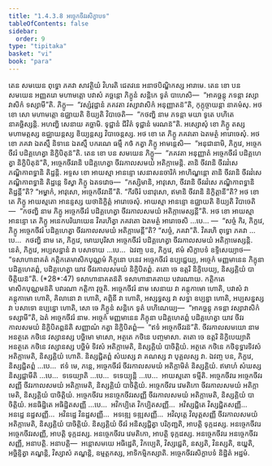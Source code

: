 ```yaml
---
title: "1.4.3.8 អច្ចេកចីវរសិក្ខាបទ"
tableOfContents: false
sidebar:
  order: 9
type: "tipitaka"
basket: "vi"
book: "para"
---
```



<DynamicBreadcrumb />

<Division number="646" book="para">

<Paragraph number="2385" book="para">
តេន សមយេន ពុទ្ធោ ភគវា សាវត្ថិយំ វិហរតិ ជេតវនេ អនាថបិណ្ឌិកស្ស អារាមេ. តេន ខោ បន សមយេន អញ្ញតរោ មហាមត្តោ បវាសំ គច្ឆន្តោ ភិក្ខូនំ សន្តិកេ ទូតំ បាហេសិ—  “អាគច្ឆន្តុ ភទន្តា វស្សាវាសិកំ ទស្សាមី”តិ. ភិក្ខូ—  “វស្សំវុដ្ឋានំ ភគវតា វស្សាវាសិកំ អនុញ្ញាតន៑”តិ, កុក្កុច្ចាយន្តា នាគមំសុ. អថ ខោ សោ មហាមត្តោ ឧជ្ឈាយតិ ខិយ្យតិ វិបាចេតិ—  “កថញ្ហិ នាម ភទន្តា មយា ទូតេ បហិតេ នាគច្ឆិស្សន្តិ. អហញ្ហិ សេនាយ គច្ឆាមិ. ទុជ្ជានំ ជីវិតំ ទុជ្ជានំ មរណន៑”តិ.
</Paragraph>

<Paragraph number="2386" book="para">
អស្សោសុំ ខោ ភិក្ខូ តស្ស មហាមត្តស្ស ឧជ្ឈាយន្តស្ស ខិយ្យន្តស្ស វិបាចេន្តស្ស. អថ ខោ តេ ភិក្ខូ ភគវតោ ឯតមត្ថំ អារោចេសុំ. អថ ខោ ភគវា ឯតស្មឹ និទានេ ឯតស្មឹ បករណេ ធម្មឹ កថំ កត្វា ភិក្ខូ អាមន្តេសិ—  “អនុជានាមិ, ភិក្ខវេ, អច្ចេកចីវរំ បដិគ្គហេត្វា និក្ខិបិតុន៑”តិ.
</Paragraph>

</Division>
<Division number="647" book="para">

<Paragraph number="2387" book="para">
តេន ខោ បន សមយេន ភិក្ខូ—  “ភគវតា អនុញ្ញាតំ អច្ចេកចីវរំ បដិគ្គហេត្វា និក្ខិបិតុន៑”តិ, អច្ចេកចីវរានិ បដិគ្គហេត្វា ចីវរកាលសមយំ អតិក្កាមេន្តិ. តានិ ចីវរានិ ចីវរវំសេ ភណ្ឌិកាពទ្ធានិ តិដ្ឋន្តិ. អទ្ទស ខោ អាយស្មា អានន្ទោ សេនាសនចារិកំ អាហិណ្ឌន្តោ តានិ ចីវរានិ ចីវរវំសេ ភណ្ឌិកាពទ្ធានិ តិដ្ឋន្តេ ទិស្វា ភិក្ខូ ឯតទវោច—  “កស្សិមានិ, អាវុសោ, ចីវរានិ ចីវរវំសេ ភណ្ឌិកាពទ្ធានិ តិដ្ឋន្តី”តិ? “អម្ហាកំ, អាវុសោ, អច្ចេកចីវរានី”តិ. “កីវចិរំ បនាវុសោ, ឥមានិ ចីវរានិ និក្ខិត្តានី”តិ? អថ ខោ តេ ភិក្ខូ អាយស្មតោ អានន្ទស្ស យថានិក្ខិត្តំ អារោចេសុំ. អាយស្មា អានន្ទោ ឧជ្ឈាយតិ ខិយ្យតិ វិបាចេតិ—  “កថញ្ហិ នាម ភិក្ខូ អច្ចេកចីវរំ បដិគ្គហេត្វា ចីវរកាលសមយំ អតិក្កាមេស្សន្តី”តិ.
</Paragraph>

<Paragraph number="2388" book="para">
អថ ខោ អាយស្មា អានន្ទោ តេ ភិក្ខូ អនេកបរិយាយេន វិគរហិត្វា ភគវតោ ឯតមត្ថំ អារោចេសិ …បេ… —  “សច្ចំ កិរ, ភិក្ខវេ, ភិក្ខូ អច្ចេកចីវរំ បដិគ្គហេត្វា ចីវរកាលសមយំ អតិក្កាមេន្តី”តិ? “សច្ចំ, ភគវា”តិ. វិគរហិ ពុទ្ធោ ភគវា …បេ…  កថញ្ហិ នាម តេ, ភិក្ខវេ, មោឃបុរិសា អច្ចេកចីវរំ បដិគ្គហេត្វា ចីវរកាលសមយំ អតិក្កាមេស្សន្តិ. នេតំ, ភិក្ខវេ, អប្បសន្នានំ វា បសាទាយ …បេ…  ឯវញ្ច បន, ភិក្ខវេ, ឥមំ សិក្ខាបទំ ឧទ្ទិសេយ្យាថ—
</Paragraph>

</Division>
<Division number="648" book="para">

<Paragraph number="2389" book="para">
<Emphasis>“ទសាហានាគតំ កត្តិកតេមាសិកបុណ្ណមំ ភិក្ខុនោ បនេវ អច្ចេកចីវរំ ឧប្បជ្ជេយ្យ, អច្ចេកំ មញ្ញមានេន ភិក្ខុនា បដិគ្គហេតព្ពំ, បដិគ្គហេត្វា យាវ ចីវរកាលសមយំ និក្ខិបិតព្ពំ. តតោ ចេ ឧត្តរិ និក្ខិបេយ្យ, និស្សគ្គិយំ បាចិត្តិយន៑”</Emphasis>តិ. (*28*:<Emphasis>47</Emphasis>)
</Paragraph>

</Division>
<Division number="649" book="para">

<Paragraph number="2390" book="para">
<Emphasis>ទសាហានាគតន៑</Emphasis>តិ ទសាហានាគតាយ បវារណាយ.
</Paragraph>

<Paragraph number="2391" book="para">
<Emphasis>កត្តិកតេមាសិកបុណ្ណមន៑</Emphasis>តិ បវារណា កត្តិកា វុច្ចតិ.
</Paragraph>

<Paragraph number="2392" book="para">
<Emphasis>អច្ចេកចីវរំ</Emphasis> នាម សេនាយ វា គន្តុកាមោ ហោតិ, បវាសំ វា គន្តុកាមោ ហោតិ, គិលានោ វា ហោតិ, គព្ភិនី វា ហោតិ, អស្សទ្ធស្ស វា សទ្ធា ឧប្បន្នា ហោតិ, អប្បសន្នស្ស វា បសាទោ ឧប្បន្នោ ហោតិ, សោ ចេ ភិក្ខូនំ សន្តិកេ ទូតំ បហិណេយ្យ—  “អាគច្ឆន្តុ ភទន្តា វស្សាវាសិកំ ទស្សាមី”តិ, ឯតំ អច្ចេកចីវរំ នាម.
</Paragraph>

<Paragraph number="2393" book="para">
<Emphasis>អច្ចេកំ មញ្ញមានេន ភិក្ខុនា បដិគ្គហេតព្ពំ បដិគ្គហេត្វា យាវ ចីវរកាលសមយំ និក្ខិបិតព្ពន៑</Emphasis>តិ សញ្ញាណំ កត្វា និក្ខិបិតព្ពំ—  “ឥទំ អច្ចេកចីវរន៑”តិ.
</Paragraph>

<Paragraph number="2394" book="para">
<Emphasis>ចីវរកាលសមយោ</Emphasis> នាម អនត្ថតេ កថិនេ វស្សានស្ស បច្ឆិមោ មាសោ, អត្ថតេ កថិនេ បញ្ចមាសា.
</Paragraph>

<Paragraph number="2395" book="para">
<Emphasis>តតោ ចេ ឧត្តរិ និក្ខិបេយ្យា</Emphasis>តិ អនត្ថតេ កថិនេ វស្សានស្ស បច្ឆិមំ ទិវសំ អតិក្កាមេតិ, និស្សគ្គិយំ បាចិត្តិយំ. អត្ថតេ កថិនេ កថិនុទ្ធារទិវសំ អតិក្កាមេតិ, និស្សគ្គិយំ ហោតិ. និស្សជ្ជិតព្ពំ សំឃស្ស វា គណស្ស វា បុគ្គលស្ស វា. ឯវញ្ច បន, ភិក្ខវេ, និស្សជ្ជិតព្ពំ …បេ…  ឥទំ មេ, ភន្តេ, អច្ចេកចីវរំ ចីវរកាលសមយំ អតិក្កាមិតំ និស្សគ្គិយំ. ឥមាហំ សំឃស្ស និស្សជ្ជាមីតិ …បេ…  ទទេយ្យាតិ …បេ…  ទទេយ្យុន្តិ …បេ…  អាយស្មតោ ទម្មីតិ.
</Paragraph>

</Division>
<Division number="650" book="para">

<Paragraph number="2396" book="para">
អច្ចេកចីវរេ អច្ចេកចីវរសញ្ញី ចីវរកាលសមយំ អតិក្កាមេតិ, និស្សគ្គិយំ បាចិត្តិយំ. អច្ចេកចីវរេ វេមតិកោ ចីវរកាលសមយំ អតិក្កាមេតិ, និស្សគ្គិយំ បាចិត្តិយំ. អច្ចេកចីវរេ អនច្ចេកចីវរសញ្ញី ចីវរកាលសមយំ អតិក្កាមេតិ, និស្សគ្គិយំ បាចិត្តិយំ. អនធិដ្ឋិតេ អធិដ្ឋិតសញ្ញី …បេ…  អវិកប្បិតេ វិកប្បិតសញ្ញី…  អវិស្សជ្ជិតេ វិស្សជ្ជិតសញ្ញី…  អនដ្ឋេ នដ្ឋសញ្ញី…  អវិនដ្ឋេ វិនដ្ឋសញ្ញី…  អទឌ្ឍេ ទឌ្ឍសញ្ញី…  អវិលុត្តេ វិលុត្តសញ្ញី ចីវរកាលសមយំ អតិក្កាមេតិ, និស្សគ្គិយំ បាចិត្តិយំ.
</Paragraph>

<Paragraph number="2397" book="para">
និស្សគ្គិយំ ចីវរំ អនិស្សជ្ជិត្វា បរិភុញ្ជតិ, អាបត្តិ ទុក្កដស្ស. អនច្ចេកចីវរេ អច្ចេកចីវរសញ្ញី, អាបត្តិ ទុក្កដស្ស. អនច្ចេកចីវរេ វេមតិកោ, អាបត្តិ ទុក្កដស្ស. អនច្ចេកចីវរេ អនច្ចេកចីវរសញ្ញី, អនាបត្តិ.
</Paragraph>

</Division>
<Division number="651" book="para">

<Paragraph number="2398" book="para">
អនាបត្តិ—  អន្តោសមយេ អធិដ្ឋេតិ, វិកប្បេតិ, វិស្សជ្ជេតិ, នស្សតិ, វិនស្សតិ, ឌយ្ហតិ, អច្ឆិន្ទិត្វា គណ្ហន្តិ, វិស្សាសំ គណ្ហន្តិ, ឧម្មត្តកស្ស, អាទិកម្មិកស្សាតិ.

</Paragraph>
</Division>

<Paragraph number="2399" type="center" book="para">
អច្ចេកចីវរសិក្ខាបទំ និដ្ឋិតំ អដ្ឋមំ.
</Paragraph>